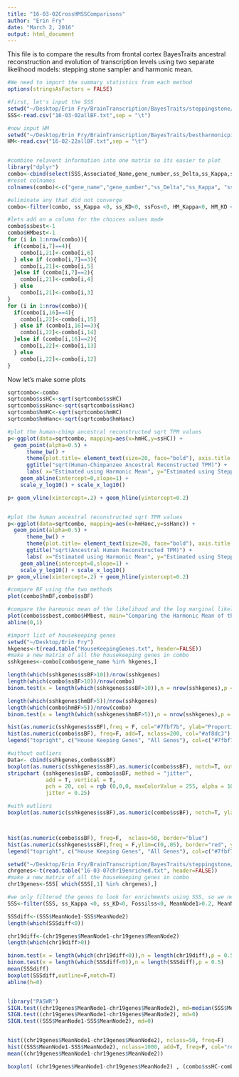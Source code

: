 ```yaml
---
title: "16-03-02CrossHMSSComparisons"
author: "Erin Fry"
date: "March 2, 2016"
output: html_document
---
```


This file is to compare the results from frontal cortex BayesTraits ancestral reconstruction and evolution of transcription levels using two separate likelihood models: stepping stone sampler and harmonic mean.

```r
#We need to import the summary statistics from each method
options(stringsAsFactors = FALSE)

#first, let's input the SSS
setwd("~/Desktop/Erin Fry/BrainTranscription/BayesTraits/steppingstone/feb26")
SSS<-read.csv("16-03-02allBF.txt",sep = "\t")

#now input HM
setwd("~/Desktop/Erin Fry/BrainTranscription/BayesTraits/bestharmonicpickancestral")
HM<-read.csv("16-02-22allBF.txt",sep = "\t")


#combine relavent information into one matrix so its easier to plot
library("dplyr") 
combo<-cbind(select(SSS,Associated_Name,gene_number,ss_Delta,ss_Kappa,ss_Plain,ss_KD,choicess,MeanNode1,MeanNode2,Fossilss,BF),select(HM,HM_Delta,HM_Kappa,HM_Plain,HM_KD,choice,MeanNode1,MeanNode2,harmonicmeanFos,BF))
#reset colnames
colnames(combo)<-c("gene_name","gene_number","ss_Delta","ss_Kappa", "ss_Plain","ss_KD", "choicess","ssHC","ssHanc", "ssFos","ssBF","HM_Delta","HM_Kappa","HM_Plain","HM_KD", "choice","hmHC","hmHanc","hmFos","hmBF")

#eliminate any that did not converge
combo<-filter(combo, ss_Kappa <0, ss_KD<0, ssFos<0, HM_Kappa<0, HM_KD <0, hmFos<0, ssHC>0.2, ssHanc>0.2,hmHC>0.2,hmHanc>0.2)

#lets add on a column for the choices values made
combo$ssbest<-1
combo$HMbest<-1
for (i in 1:nrow(combo)){
  if(combo[i,7]==4){
    combo[i,21]<-combo[i,6]
  } else if (combo[i,7]==3){
    combo[i,21]<-combo[i,5]
  }else if (combo[i,7]==2){
    combo[i,21]<-combo[i,4]
  } else
    combo[i,21]<-combo[i,3]
}
for (i in 1:nrow(combo)){
  if(combo[i,16]==4){
    combo[i,22]<-combo[i,15]
  } else if (combo[i,16]==3){
    combo[i,22]<-combo[i,14]
  }else if (combo[i,16]==2){
    combo[i,22]<-combo[i,13]
  } else
    combo[i,22]<-combo[i,12]
}

```

Now let's make some plots

```r
sqrtcombo<-combo
sqrtcombo$ssHC<-sqrt(sqrtcombo$ssHC)
sqrtcombo$ssHanc<-sqrt(sqrtcombo$ssHanc)
sqrtcombo$hmHC<-sqrt(sqrtcombo$hmHC)
sqrtcombo$hmHanc<-sqrt(sqrtcombo$hmHanc)

#plot the human-chimp ancestral reconstructed sqrt TPM values
p<-ggplot(data=sqrtcombo, mapping=aes(x=hmHC,y=ssHC)) + 
  geom_point(alpha=0.5) +
      theme_bw() +
      theme(plot.title= element_text(size=20, face="bold"), axis.title.x=element_text(size=20),axis.title.y=element_text(size=20)) +
      ggtitle("sqrt(Human-Chimpanzee Ancestral Reconstructed TPM)") +
      labs( x="Estimated using Harmonic Mean", y="Estimated using Stepping Stone Sampler", face="bold", size=20) +
    geom_abline(intercept=0,slope=1) + 
    scale_y_log10() + scale_x_log10()

p+ geom_vline(xintercept=.2) + geom_hline(yintercept=0.2)


#plot the human ancestral reconstructed sqrt TPM values
p<-ggplot(data=sqrtcombo, mapping=aes(x=hmHanc,y=ssHanc)) + 
  geom_point(alpha=0.5) +
      theme_bw() +
      theme(plot.title= element_text(size=20, face="bold"), axis.title.x=element_text(size=20),axis.title.y=element_text(size=20)) +
      ggtitle("sqrt(Ancestral Human Reconstructed TPM)") +
      labs( x="Estimated using Harmonic Mean", y="Estimated using Stepping Stone Sampler", face="bold", size=20) +
    geom_abline(intercept=0,slope=1) + 
    scale_y_log10() + scale_x_log10()
p+ geom_vline(xintercept=.2) + geom_hline(yintercept=0.2)
```

```r
#compare BF using the two methods
plot(combo$hmBF,combo$ssBF)

#compare the harmonic mean of the likelihood and the log marginal likelihood(sss) determined by the two in the free state
plot(combo$ssbest,combo$HMbest, main="Comparing the Harmonic Mean of the \nLikelihood to the Log Marginal Likelihood(LML)", xlab="LML with Stepping Stone Sampler", ylab="Harmonic Mean")
abline(0,1)

```


```r
#import list of housekeeping genes
setwd("~/Desktop/Erin Fry")
hkgenes<-t(read.table("HouseKeepingGenes.txt", header=FALSE))
#make a new matrix of all the housekeeping genes in combo
sshkgenes<-combo[combo$gene_name %in% hkgenes,]

length(which(sshkgenes$ssBF>10))/nrow(sshkgenes)
length(which(combo$ssBF>10))/nrow(combo)
binom.test(x = length(which(sshkgenes$ssBF>10)),n = nrow(sshkgenes),p = (length(which(combo$ssBF>10))/nrow(combo)))

length(which(sshkgenes$hmBF>5))/nrow(sshkgenes)
length(which(combo$hmBF>5))/nrow(combo)
binom.test(x = length(which(sshkgenes$hmBF>5)),n = nrow(sshkgenes),p = (length(which(combo$hmBF>5))/nrow(combo)))

hist(as.numeric(sshkgenes$ssBF),freq = F, col="#7fbf7b", ylab="Proportion of Genes", xlab="SSS BF", main="Bayes Factors of HouseKeeping v All Converged Genes with TPM>0.2", nclass=100, ylim=c(0,.05))
hist(as.numeric(combo$ssBF), freq=F, add=T, nclass=200, col="#af8dc3")
legend("topright", c("House Keeping Genes", "All Genes"), col=c("#7fbf7b", "#af8dc3"), lwd=10)

#without outliers
Data<- cbind(sshkgenes,combo$ssBF)
boxplot(as.numeric(sshkgenes$ssBF),as.numeric(combo$ssBF), notch=T, outline = F, ylab="Bayes Factor", names = c("House Keeping Genes","All Genes"), cex.axis = 0.5, main = "Main Title", col=c("#7fbf7b", "#af8dc3"))
stripchart (sshkgenes$ssBF, combo$ssBF, method = "jitter", 
            add = T, vertical = T,
            pch = 20, col = rgb (0,0,0, maxColorValue = 255, alpha = 100),
            jitter = 0.25)

#with outliers
boxplot(as.numeric(sshkgenes$ssBF),as.numeric(combo$ssBF), notch=T, ylab="Bayes Factor", names = c("House Keeping Genes","All Genes"), cex.axis = 0.5, main = "Main Title", col=c("#7fbf7b", "#af8dc3"))



hist(as.numeric(combo$ssBF), freq=F,  nclass=50, border="blue")
hist(as.numeric(sshkgenes$ssBF),freq = F,ylim=c(0,.05), border="red", ylab="Proportion of Converged Genes", xlab="HM BF", main="Bayes Factors of HouseKeeping v All Genes", add=T)
legend("topright", c("House Keeping Genes", "All Genes"), col=c("#7fbf7b", "#af8dc3"), lwd=10)
```


```r
setwd("~/Desktop/Erin Fry/BrainTranscription/BayesTraits/steppingstone/feb26")
chrgenes<-t(read.table("16-03-07chr19enriched.txt", header=FALSE))
#make a new matrix of all the housekeeping genes in combo
chr19genes<-SSS[ which(SSS[,1] %in% chrgenes),]

#we only filtered the genes to look for enrichments using SSS, so we need to filter sss matrix this way for comparisons
SSS<-filter(SSS, ss_Kappa <0, ss_KD<0, Fossilss<0, MeanNode1>0.2, MeanNode2>0.2)

SSSdiff<-(SSS$MeanNode1-SSS$MeanNode2)
length(which(SSSdiff<0))

chr19diff<-(chr19genes$MeanNode1-chr19genes$MeanNode2)
length(which(chr19diff>0))

binom.test(x = length(which(chr19diff<0)),n = length(chr19diff),p = 0.5)
binom.test(x = length(which(SSSdiff<0)),n = length(SSSdiff),p = 0.5)
mean(SSSdiff)
boxplot(SSSdiff,outline=F,notch=T)
abline(h=0)


library("PASWR")
SIGN.test((chr19genes$MeanNode1-chr19genes$MeanNode2), md=median(SSS$MeanNode1-SSS$MeanNode2))
SIGN.test((chr19genes$MeanNode1-chr19genes$MeanNode2), md=0)
SIGN.test((SSS$MeanNode1-SSS$MeanNode2), md=0)


hist((chr19genes$MeanNode1-chr19genes$MeanNode2), nclass=50, freq=F)
hist((SSS$MeanNode1-SSS$MeanNode2), nclass=1000, add=T, freq=F, col="red")
mean((chr19genes$MeanNode1-chr19genes$MeanNode2))

boxplot( (chr19genes$MeanNode1-chr19genes$MeanNode2) , (combo$ssHC-combo$ssHanc) , outline=F)

```

